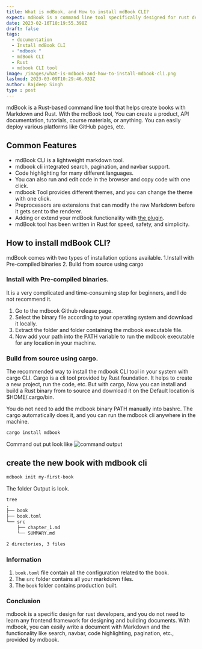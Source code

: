 ```yaml
---
title: What is mdBook, and How to install mdBook CLI?
expect: mdBook is a command line tool specifically designed for rust developers. mdbook help to create API documentation, tutorials, course materials, or documentation with Markdown. Without knowledge of frontend development.
date: 2023-02-16T10:19:55.398Z
draft: false
tags:
  - documentation
  - Install mdBook CLI
  - "mdbook "
  - mdBook CLI
  - Rust
  - mdbook CLI tool
image: /images/what-is-mdbook-and-how-to-install-mdbook-cli.png
lastmod: 2023-03-09T10:29:46.033Z
author: Rajdeep Singh
type : post
---
```


mdBook is a Rust-based command line tool that helps create books with Markdown and Rust. With the mdBook tool, You can create a product, API documentation, tutorials, course materials, or anything. You can easily deploy various platforms like GitHub pages, etc.

## Common Features
- mdBook CLI  is a lightweight markdown tool.
- mdbook cli integrated search, pagination, and navbar support.
- Code highlighting for many different languages.
- You can also run and edit code in the browser and copy code with one click.
- mdbook Tool provides different themes, and you can change the theme with one click.
- Preprocessors are extensions that can modify the raw Markdown before it gets sent to the renderer.
- Adding or extend your mdBook functionality with [the plugin](https://github.com/rust-lang/mdBook/wiki/Third-party-plugins).
- mdBook tool has been written in Rust for speed, safety, and simplicity.

## How to install mdBook CLI?
mdBook comes with two types of installation options available.
1.Install with Pre-compiled binaries
2. Build from source using cargo

### Install with Pre-compiled binaries.
It is a very complicated and time-consuming step for beginners, and I do not recommend it. 
1. Go to the mdbook Github release page.
2. Select the binary file according to your operating system and download it locally.
3. Extract the folder and folder containing the mdbook executable file. 
4. Now add your path into the PATH variable to run the mdbook executable for any location in your machine.


### Build from source using cargo.
The recommended way to install the mdbook CLI tool in your system with cargo CLI. Cargo is a cli tool provided by Rust foundation. It helps to create a new project, run the code, etc.
But with cargo, Now you can install and build a Rust binary from to source and download it on the Default location is $HOME/.cargo/bin.

You do not need to add the mdbook binary PATH manually into bashrc. The cargo automatically does it, and you can run the mdbook cli anywhere in the machine.

```bash
cargo install mdbook
```
Command out put look like
![command output](/images/install-mdbook.png 'command output')

## create the new book with mdbook cli
```bash
mdbook init my-first-book
```

The folder Output is look. 

```bash
tree
.
├── book
├── book.toml
└── src
    ├── chapter_1.md
    └── SUMMARY.md

2 directories, 3 files
```
### Information
1. `book.toml` file contain all the configuration related to the book.
2. The `src` folder contains all your markdown files.
3. The `book` folder contains production built.


### Conclusion

mdbook is a specific design for rust developers, and you do not need to learn any frontend framework for designing and building documents. With mdbook, you can easily write a document with Markdown and the functionality like search, navbar, code highlighting, pagination, etc., provided by mdbook.
